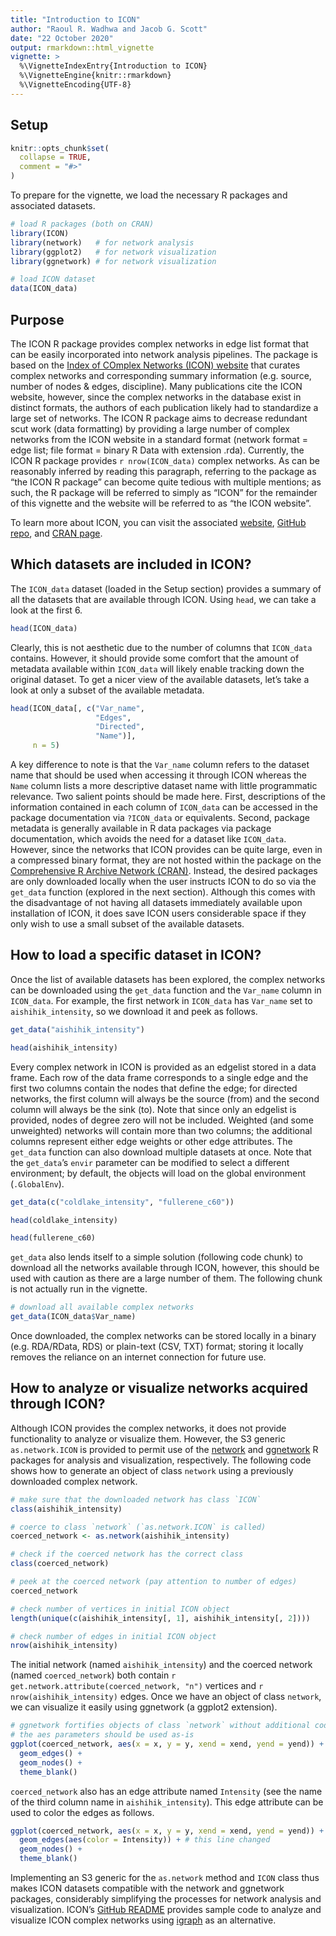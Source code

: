 ```yaml
---
title: "Introduction to ICON"
author: "Raoul R. Wadhwa and Jacob G. Scott"
date: "22 October 2020"
output: rmarkdown::html_vignette
vignette: >
  %\VignetteIndexEntry{Introduction to ICON}
  %\VignetteEngine{knitr::rmarkdown}
  %\VignetteEncoding{UTF-8}
---
```


## Setup

```r
knitr::opts_chunk$set(
  collapse = TRUE,
  comment = "#>"
)
```

To prepare for the vignette, we load the necessary R packages and associated datasets.

```r
# load R packages (both on CRAN)
library(ICON)
library(network)   # for network analysis
library(ggplot2)   # for network visualization
library(ggnetwork) # for network visualization

# load ICON dataset
data(ICON_data)
```

## Purpose

The ICON R package provides complex networks in edge list format that can be easily incorporated into network analysis pipelines.
The package is based on the [Index of COmplex Networks (ICON) website](https://icon.colorado.edu) that curates complex networks and corresponding summary information (e.g. source, number of nodes \& edges, discipline).
Many publications cite the ICON website, however, since the complex networks in the database exist in distinct formats, the authors of each publication likely had to standardize a large set of networks.
The ICON R package aims to decrease redundant scut work (data formatting) by providing a large number of complex networks from the ICON website in a standard format (network format = edge list; file format = binary R Data with extension .rda).
Currently, the ICON R package provides `r nrow(ICON_data)` complex networks.
As can be reasonably inferred by reading this paragraph, referring to the package as "the ICON R package" can become quite tedious with multiple mentions; as such, the R package will be referred to simply as "ICON" for the remainder of this vignette and the website will be referred to as "the ICON website".

To learn more about ICON, you can visit the associated [website](https://rrrlw.github.io/ICON), [GitHub repo](https://github.com/rrrlw/ICON), and [CRAN page](https://CRAN.R-project.org/package=ICON).

## Which datasets are included in ICON?

The `ICON_data` dataset (loaded in the Setup section) provides a summary of all the datasets that are available through ICON.
Using `head`, we can take a look at the first 6.

```r
head(ICON_data)
```

Clearly, this is not aesthetic due to the number of columns that `ICON_data` contains.
However, it should provide some comfort that the amount of metadata available within `ICON_data` will likely enable tracking down the original dataset.
To get a nicer view of the available datasets, let's take a look at only a subset of the available metadata.

```r
head(ICON_data[, c("Var_name",
                   "Edges",
                   "Directed",
                   "Name")],
     n = 5)
```

A key difference to note is that the `Var_name` column refers to the dataset name that should be used when accessing it through ICON whereas the `Name` column lists a more descriptive dataset name with little programmatic relevance.
Two salient points should be made here.
First, descriptions of the information contained in each column of `ICON_data` can be accessed in the package documentation via `?ICON_data` or equivalents.
Second, package metadata is generally available in R data packages via package documentation, which avoids the need for a dataset like `ICON_data`.
However, since the networks that ICON provides can be quite large, even in a compressed binary format, they are not hosted within the package on the [Comprehensive R Archive Network (CRAN)](https://CRAN.R-project.org/).
Instead, the desired packages are only downloaded locally when the user instructs ICON to do so via the `get_data` function (explored in the next section).
Although this comes with the disadvantage of not having all datasets immediately available upon installation of ICON, it does save ICON users considerable space if they only wish to use a small subset of the available datasets.

## How to load a specific dataset in ICON?

Once the list of available datasets has been explored, the complex networks can be downloaded using the `get_data` function and the `Var_name` column in `ICON_data`.
For example, the first network in `ICON_data` has `Var_name` set to `aishihik_intensity`, so we download it and peek as follows.

```r
get_data("aishihik_intensity")

head(aishihik_intensity)
```

Every complex network in ICON is provided as an edgelist stored in a data frame.
Each row of the data frame corresponds to a single edge and the first two columns contain the nodes that define the edge; for directed networks, the first column will always be the source (from) and the second column will always be the sink (to).
Note that since only an edgelist is provided, nodes of degree zero will not be included.
Weighted (and some unweighted) networks will contain more than two columns; the additional columns represent either edge weights or other edge attributes.
The `get_data` function can also download multiple datasets at once.
Note that the `get_data`'s `envir` parameter can be modified to select a different environment; by default, the objects will load on the global environment (`.GlobalEnv`).

```r
get_data(c("coldlake_intensity", "fullerene_c60"))

head(coldlake_intensity)

head(fullerene_c60)
```

`get_data` also lends itself to a simple solution (following code chunk) to download all the networks available through ICON, however, this should be used with caution as there are a large number of them.
The following chunk is not actually run in the vignette.

```r
# download all available complex networks
get_data(ICON_data$Var_name)
```

Once downloaded, the complex networks can be stored locally in a binary (e.g. RDA/RData, RDS) or plain-text (CSV, TXT) format; storing it locally removes the reliance on an internet connection for future use.

## How to analyze or visualize networks acquired through ICON?

Although ICON provides the complex networks, it does not provide functionality to analyze or visualize them.
However, the S3 generic `as.network.ICON` is provided to permit use of the [network](https://CRAN.R-project.org/package=network) and [ggnetwork](https://CRAN.R-project.org/package=ggnetwork) R packages for analysis and visualization, respectively.
The following code shows how to generate an object of class `network` using a previously downloaded complex network.

```r
# make sure that the downloaded network has class `ICON`
class(aishihik_intensity)

# coerce to class `network` (`as.network.ICON` is called)
coerced_network <- as.network(aishihik_intensity)

# check if the coerced network has the correct class
class(coerced_network)

# peek at the coerced network (pay attention to number of edges)
coerced_network

# check number of vertices in initial ICON object
length(unique(c(aishihik_intensity[, 1], aishihik_intensity[, 2])))

# check number of edges in initial ICON object
nrow(aishihik_intensity)
```

The initial network (named `aishihik_intensity`) and the coerced network (named `coerced_network`) both contain `r get.network.attribute(coerced_network, "n")` vertices and `r nrow(aishihik_intensity)` edges.
Once we have an object of class `network`, we can visualize it easily using ggnetwork (a ggplot2 extension).

```r
# ggnetwork fortifies objects of class `network` without additional code
# the aes parameters should be used as-is
ggplot(coerced_network, aes(x = x, y = y, xend = xend, yend = yend)) +
  geom_edges() +
  geom_nodes() +
  theme_blank()
```

`coerced_network` also has an edge attribute named `Intensity` (see the name of the third column name in `aishihik_intensity`).
This edge attribute can be used to color the edges as follows.

```r
ggplot(coerced_network, aes(x = x, y = y, xend = xend, yend = yend)) +
  geom_edges(aes(color = Intensity)) + # this line changed
  geom_nodes() +
  theme_blank()
```

Implementing an S3 generic for the `as.network` method and `ICON` class thus makes ICON datasets compatible with the network and ggnetwork packages, considerably simplifying the processes for network analysis and visualization.
ICON's [GitHub README](https://github.com/rrrlw/ICON/blob/master/README.md) provides sample code to analyze and visualize ICON complex networks using [igraph](https://CRAN.R-project.org/package=igraph) as an alternative.